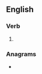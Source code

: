 ==English==

===Verb===
{{head|en|present participle}}

# {{present participle of|debase|lang=en|nocat=1}}

===Anagrams===
* {{anagrams|en|a=abdegins|beadings|sidebang}}